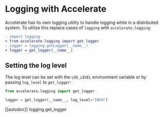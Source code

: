 <!--Copyright 2021 The HuggingFace Team. All rights reserved.

Licensed under the Apache License, Version 2.0 (the "License"); you may not use this file except in compliance with
the License. You may obtain a copy of the License at

http://www.apache.org/licenses/LICENSE-2.0

Unless required by applicable law or agreed to in writing, software distributed under the License is distributed on
an "AS IS" BASIS, WITHOUT WARRANTIES OR CONDITIONS OF ANY KIND, either express or implied. See the License for the
specific language governing permissions and limitations under the License.
-->

# Logging with Accelerate

Accelerate has its own logging utility to handle logging while in a distributed system.
To utilize this replace cases of `logging` with `accelerate.logging`:
```diff
- import logging
+ from accelerate.logging import get_logger
- logger = logging.getLogger(__name__)
+ logger = get_logger(__name__)
```

## Setting the log level

The log level can be set with the `LOG_LEVEL` environment variable or by passing 
`log_level` to `get_logger`:
```python
from accelerate.logging import get_logger

logger = get_logger(__name__, log_level="INFO")
```

[[autodoc]] logging.get_logger